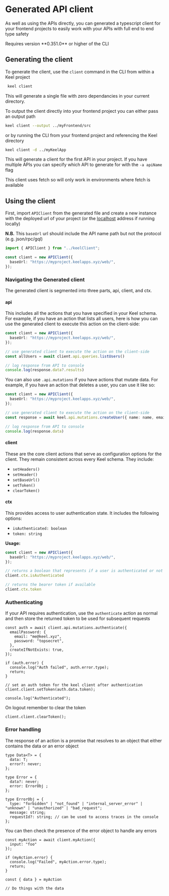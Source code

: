 # Generated API client

As well as using the APIs directly, you can generated a typescript client for your frontend projects to easily work with your APIs with full end to end type safety



<Callout>
Requires version **0.351.0** or higher of the CLI
</Callout>

## Generating the client

To generate the client, use the `client` command in the CLI from within a Keel project

```bash
 keel client
```

This will generate a single file with zero dependancies in your current directory.

To output the client directly into your frontend project you can either pass an output path

```bash
keel client --output ../myFrontend/src
```

or by running the CLI from your frontend project and referencing the Keel directory

```bash
keel client -d ../myKeelApp
```

This will generate a client for the first API in your project. If you have multiple APIs you can specify which API to generate for with the `-a apiName` flag

<Callout type="info">
This client uses fetch so will only work in environments where fetch is available
</Callout>

## Using the client

First, import `APIClient` from the generated file and create a new instance with the deployed url of your project (or the [localhost](http://localhost) address if running locally)

**N.B.** This `baseUrl` url should include the API name path but not the protocol (e.g. json/rpc/gql)

```ts
import { APIClient } from "../keelClient";

const client = new APIClient({
  baseUrl: "https://myproject.keelapps.xyz/web/",
});
```

### Navigating the Generated client

The generated client is segmented into three parts, api, client, and ctx.

#### api

This includes all the actions that you have specified in your Keel schema. For example, if you have an action that lists all users, here is how you can use the generated client to execute this action on the client-side:

```ts
const client = new APIClient({
  baseUrl: "https://myproject.keelapps.xyz/web/",
});

// use generated client to execute the action on the client-side
const allUsers = await client.api.queries.listUsers()

// log response from API to console
console.log(response.data?.results)
```

You can also use `.api.mutations` if you have actions that mutate data. For example, if you have an action that deletes a user, you can use it like so:

```ts
const client = new APIClient({
  baseUrl: "https://myproject.keelapps.xyz/web/",
});

// use generated client to execute the action on the client-side
const response = await keel.api.mutations.createUser({ name: name, email: email});

// log response from API to console
console.log(response.data)
```

#### client

These are the core client actions that serve as configuration options for the client. They remain consistent across every Keel schema. They include:

- `setHeaders()`
- `setHeader()`
- `setBaseUrl()`
- `setToken()`
- `clearToken()`

#### ctx

This provides access to user authentication state. It includes the following options:

- `isAuthenticated: boolean`
- `token: string`

**Usage:**
```ts
const client = new APIClient({
  baseUrl: "https://myproject.keelapps.xyz/web/",
});

// returns a boolean that represents if a user is authenticated or not
client.ctx.isAuthenticated

// returns the bearer token if available
client.ctx.token
```


### Authenticating

If your API requires authentication, use the `authenticate` action as normal and then store the returned token to be used for subsequent requests

```tsx
const auth = await client.api.mutations.authenticate({
  emailPassword: {
    email: "me@keel.xyz",
    password: "topsecret",
  },
  createIfNotExists: true,
});

if (auth.error) {
  console.log("Auth failed", auth.error.type);
  return;
}

// set an auth token for the keel client after authentication
client.client.setToken(auth.data.token);

console.log("Authenticated");
```

On logout remember to clear the token

```tsx
client.client.clearToken();
```

### Error handling

The response of an action is a promise that resolves to an object that either contains the data or an error object

```tsx
type Data<T> = {
  data: T;
  error?: never;
};

type Error = {
  data?: never;
  error: ErrorObj ;
};

type ErrorObj = {
  type: "forbidden" | "not_found" | "internal_server_error" | "unknown" | "unauthorized" | "bad_request";
  message: string;
  requestId?: string; // can be used to access traces in the console
};
```

You can then check the presence of the error object to handle any errors

```tsx
const myAction = await client.myAction({
  input: "foo"
});

if (myAction.error) {
  console.log("Failed", myAction.error.type);
  return;
}

const { data } = myAction

// Do things with the data
```
